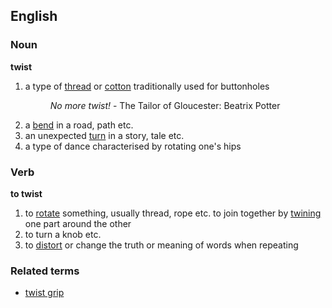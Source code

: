 ==English==
===Noun===
'''twist'''
#a type of [[thread]] or [[cotton]] traditionally used for buttonholes
#:''No more twist!'' - The Tailor of Gloucester: Beatrix Potter
#a [[bend]] in a road, path etc.
#an unexpected [[turn]] in a story, tale etc.
#a type of dance characterised by rotating one's hips

===Verb===
'''to twist'''
#to [[rotate]] something, usually thread, rope etc. to join together by [[twining]] one part around the other
#to turn a knob etc.
#to [[distort]] or change the truth or meaning of words when repeating


===Related terms===
*[[twist grip]]
